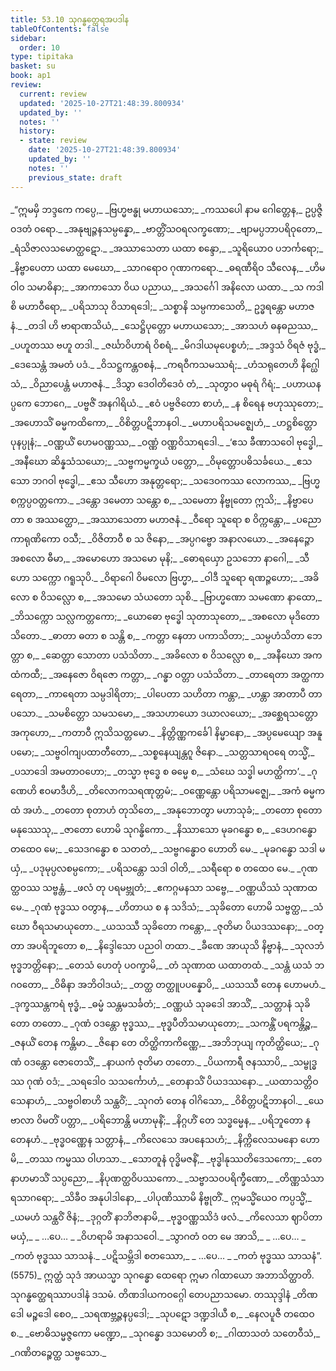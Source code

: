 ```yaml
---
title: 53.10 သုဂန္ဓတ္ထေရအပဒါန
tableOfContents: false
sidebar:
  order: 10
type: tipitaka
basket: su
book: ap1
review:
  current: review
  updated: '2025-10-27T21:48:39.800934'
  updated_by: ''
  notes: ''
  history:
  - state: review
    date: '2025-10-27T21:48:39.800934'
    updated_by: ''
    notes: ''
    previous_state: draft
---
```



<ReviewStatus review={frontmatter.review} showDetails={true} />

<HypothesisAnnotation frontmatter={frontmatter} />

<DynamicBreadcrumb />

<Division number="81" book="ap1" e="ch" v="20" p="435">

<Paragraph number="6896" type="verses" book="ap1">
_“ဣမမှိ ဘဒ္ဒကေ ကပ္ပေ,_  
_ဗြဟ္မဗန္ဓု မဟာယသော;_  
_ကဿပေါ နာမ ဂေါတ္တေန,_  
ဥပ္ပဇ္ဇိ ဝဒတံ ဝရော._  

</Paragraph>

</Division>
<Division number="82" book="ap1" e="ch" v="20" p="435">

<Paragraph number="6897" type="verses" book="ap1">
_အနုဗျဉ္ဇနသမ္ပန္နော,_  
_ဗာတ္တိံသဝရလက္ခဏော;_  
_ဗျာမပ္ပဘာပရိဝုတော,_  
_ရံသိဇာလသမောတ္ထဋော._  

</Paragraph>

</Division>
<Division number="83" book="ap1" e="ch" v="20" p="435">

<Paragraph number="6898" type="verses" book="ap1">
_အဿာသေတာ ယထာ စန္ဒော,_  
_သူရိယောဝ ပဘင်္ကရော;_  
_နိဗ္ဗာပေတာ ယထာ မေဃော,_  
_သာဂရောဝ ဂုဏာကရော._  

</Paragraph>

</Division>
<Division number="84" book="ap1" e="ch" v="20" p="436">

<Paragraph number="6899" type="verses" book="ap1">
_ဓရဏီရိဝ သီလေန,_  
_ဟိမဝါဝ သမာဓိနာ;_  
_အာကာသော ဝိယ ပညာယ,_  
_အသင်္ဂေါ အနိလော ယထာ._  

</Paragraph>

</Division>
<Division number="85" book="ap1" e="ch" v="20" p="436">

<Paragraph number="6900" type="verses" book="ap1">
_သ ကဒါစိ မဟာဝီရော,_  
_ပရိသာသု ဝိသာရဒေါ;_  
_သစ္စာနိ သမ္ပကာသေတိ,_  
ဥဒ္ဓရန္တော မဟာဇနံ._  

</Paragraph>

</Division>
<Division number="86" book="ap1" e="ch" v="20" p="436">

<Paragraph number="6901" type="verses" book="ap1">
_တဒါ ဟိ ဗာရာဏသိယံ,_  
_သေဋ္ဌိပုတ္တော မဟာယသော;_  
_အာသဟံ ဓနဓညဿ,_  
_ပဟူတဿ ဗဟူ တဒါ._  

</Paragraph>

</Division>
<Division number="87" book="ap1" e="ch" v="20" p="436">

<Paragraph number="6902" type="verses" book="ap1">
_ဇင်္ဃာဝိဟာရံ ဝိစရံ,_  
_မိဂဒါယမုပေစ္စဟံ;_  
_အဒ္ဒသံ ဝိရဇံ ဗုဒ္ဓံ,_  
_ဒေသေန္တံ အမတံ ပဒံ._  

</Paragraph>

</Division>
<Division number="88" book="ap1" e="ch" v="20" p="436">

<Paragraph number="6903" type="verses" book="ap1">
_ဝိသဋ္ဌကန္တဝစနံ,_  
_ကရဝီကသမဿရံ;_  
_ဟံသရုတေဟိ နိဂ္ဃေါသံ,_  
_ဝိညာပေန္တံ မဟာဇနံ._  

</Paragraph>

</Division>
<Division number="89" book="ap1" e="ch" v="20" p="436">

<Paragraph number="6904" type="verses" book="ap1">
_ဒိသွာ ဒေဝါတိဒေဝံ တံ,_  
_သုတွာဝ မဓုရံ ဂိရံ;_  
_ပဟာယနပ္ပကေ ဘောဂေ,_  
_ပဗ္ဗဇိံ အနဂါရိယံ._  

</Paragraph>

</Division>
<Division number="90" book="ap1" e="ch" v="20" p="436">

<Paragraph number="6905" type="verses" book="ap1">
_ဧဝံ ပဗ္ဗဇိတော စာဟံ,_  
_န စိရေန ဗဟုဿုတော;_  
_အဟောသိံ ဓမ္မကထိကော,_  
_ဝိစိတ္တပဋိဘာနဝါ._  

</Paragraph>

</Division>
<Division number="91" book="ap1" e="ch" v="20" p="436">

<Paragraph number="6906" type="verses" book="ap1">
_မဟာပရိသမဇ္ဈေဟံ,_  
_ဟဋ္ဌစိတ္တော ပုနပ္ပုနံ;_  
_ဝဏ္ဏယိံ ဟေမဝဏ္ဏဿ,_  
_ဝဏ္ဏံ ဝဏ္ဏဝိသာရဒေါ._  

</Paragraph>

</Division>
<Division number="92" book="ap1" e="ch" v="20" p="436">

<Paragraph number="6907" type="verses" book="ap1">
_‘ဧသ ခီဏာသဝေါ ဗုဒ္ဓေါ,_  
_အနီဃော ဆိန္နသံသယော;_  
_သဗ္ဗကမ္မက္ခယံ ပတ္တော,_  
_ဝိမုတ္တောပဓိသင်္ခယေ._  

</Paragraph>

</Division>
<Division number="93" book="ap1" e="ch" v="20" p="436">

<Paragraph number="6908" type="verses" book="ap1">
_ဧသ သော ဘဂဝါ ဗုဒ္ဓေါ,_  
_ဧသ သီဟော အနုတ္တရော;_  
_သဒေဝကဿ လောကဿ,_  
_ဗြဟ္မစက္ကပ္ပဝတ္တကော._  

</Paragraph>

</Division>
<Division number="94" book="ap1" e="ch" v="20" p="436">

<Paragraph number="6909" type="verses" book="ap1">
_ဒန္တော ဒမေတာ သန္တော စ,_  
_သမေတာ နိဗ္ဗုတော ဣသိ;_  
_နိဗ္ဗာပေတာ စ အဿတ္ထော,_  
_အဿာသေတာ မဟာဇနံ._  

</Paragraph>

</Division>
<Division number="95" book="ap1" e="ch" v="20" p="436">

<Paragraph number="6910" type="verses" book="ap1">
_ဝီရော သူရော စ ဝိက္ကန္တော,_  
_ပညော ကာရုဏိကော ဝသီ;_  
_ဝိဇိတာဝီ စ သ ဇိနော,_  
_အပ္ပဂဗ္ဗော အနာလယော._  

</Paragraph>

</Division>
<Division number="96" book="ap1" e="ch" v="20" p="436">

<Paragraph number="6911" type="verses" book="ap1">
_အနေဉ္ဇော အစလော ဓီမာ,_  
_အမောဟော အသမော မုနိ;_  
_ဓောရယှော ဥသဘော နာဂေါ,_  
_သီဟော သက္ကော ဂရူသုပိ._  

</Paragraph>

</Division>
<Division number="97" book="ap1" e="ch" v="20" p="437">

<Paragraph number="6912" type="verses" book="ap1">
_ဝိရာဂေါ ဝိမလော ဗြဟ္မာ,_  
_ဝါဒီ သူရော ရဏဉ္ဇဟော;_  
_အခိလော စ ဝိသလ္လော စ,_  
_အသမော သံယတော သုစိ._  

</Paragraph>

</Division>
<Division number="98" book="ap1" e="ch" v="20" p="437">

<Paragraph number="6913" type="verses" book="ap1">
_ဗြာဟ္မဏော သမဏော နာထော,_  
_ဘိသက္ကော သလ္လကတ္တကော;_  
_ယောဓော ဗုဒ္ဓေါ သုတာသုတော,_  
_အစလော မုဒိတော သိတော._  

</Paragraph>

</Division>
<Division number="99" book="ap1" e="ch" v="20" p="437">

<Paragraph number="6914" type="verses" book="ap1">
_ဓာတာ ဓတာ စ သန္တိ စ,_  
_ကတ္တာ နေတာ ပကာသိတာ;_  
_သမ္ပဟံသိတာ ဘေတ္တာ စ,_  
_ဆေတ္တာ သောတာ ပသံသိတာ._  

</Paragraph>

</Division>
<Division number="100" book="ap1" e="ch" v="20" p="437">

<Paragraph number="6915" type="verses" book="ap1">
_အခိလော စ ဝိသလ္လော စ,_  
_အနီဃော အကထံကထီ;_  
_အနေဇော ဝိရဇော ကတ္တာ,_  
_ဂန္ဓာ ဝတ္တာ ပသံသိတာ._  

</Paragraph>

</Division>
<Division number="101" book="ap1" e="ch" v="20" p="437">

<Paragraph number="6916" type="verses" book="ap1">
_တာရေတာ အတ္ထကာရေတာ,_  
_ကာရေတာ သမ္ပဒါရိတာ;_  
_ပါပေတာ သဟိတာ ကန္တာ,_  
_ဟန္တာ အာတာပီ တာပသော._  

</Paragraph>

</Division>
<Division number="102" book="ap1" e="ch" v="20" p="437">

<Paragraph number="6917" type="verses" book="ap1">
_သမစိတ္တော သမသမော,_  
_အသဟာယော ဒယာလယော;_  
_အစ္ဆေရသတ္တော အကုဟော,_  
_ကတာဝီ ဣသိသတ္တမော._  

</Paragraph>

</Division>
<Division number="103" book="ap1" e="ch" v="20" p="437">

<Paragraph number="6918" type="verses" book="ap1">
_နိတ္တိဏ္ဏကင်္ခေါ နိမ္မာနော,_  
_အပ္ပမေယျော အနူပမော;_  
_သဗ္ဗဝါကျပထာတီတော,_  
_သစ္စနေယျန္တဂူ ဇိနော._  

</Paragraph>

</Division>
<Division number="104" book="ap1" e="ch" v="20" p="437">

<Paragraph number="6919" type="verses" book="ap1">
_သတ္တသာရဝရေ တသ္မိံ,_  
_ပသာဒေါ အမတာဝဟော;_  
_တသ္မာ ဗုဒ္ဓေ စ ဓမ္မေ စ,_  
_သံဃေ သဒ္ဓါ မဟတ္ထိကာ’._  

</Paragraph>

</Division>
<Division number="105" book="ap1" e="ch" v="20" p="437">

<Paragraph number="6920" type="verses" book="ap1">
_ဂုဏေဟိ ဧဝမာဒီဟိ,_  
_တိလောကသရဏုတ္တမံ;_  
_ဝဏ္ဏေန္တော ပရိသာမဇ္ဈေ,_  
_အကံ ဓမ္မကထံ အဟံ._  

</Paragraph>

</Division>
<Division number="106" book="ap1" e="ch" v="20" p="437">

<Paragraph number="6921" type="verses" book="ap1">
_တတော စုတာဟံ တုသိတေ,_  
_အနုဘောတွာ မဟာသုခံ;_  
_တတော စုတော မနုဿေသု,_  
_ဇာတော ဟောမိ သုဂန္ဓိကော._  

</Paragraph>

</Division>
<Division number="107" book="ap1" e="ch" v="20" p="438">

<Paragraph number="6922" type="verses" book="ap1">
_နိဿာသော မုခဂန္ဓော စ,_  
_ဒေဟဂန္ဓော တထေဝ မေ;_  
_သေဒဂန္ဓော စ သတတံ,_  
_သဗ္ဗဂန္ဓောဝ ဟောတိ မေ._  

</Paragraph>

</Division>
<Division number="108" book="ap1" e="ch" v="20" p="438">

<Paragraph number="6923" type="verses" book="ap1">
_မုခဂန္ဓော သဒါ မယှံ,_  
_ပဒုမုပ္ပလစမ္ပကော;_  
_ပရိသန္တော သဒါ ဝါတိ,_  
_သရီရော စ တထေဝ မေ._  

</Paragraph>

</Division>
<Division number="109" book="ap1" e="ch" v="20" p="438">

<Paragraph number="6924" type="verses" book="ap1">
_ဂုဏတ္ထဝဿ သဗ္ဗန္တံ,_  
_ဖလံ တု ပရမဗ္ဘုတံ;_  
_ဧကဂ္ဂမနသာ သဗ္ဗေ,_  
_ဝဏ္ဏယိဿံ သုဏာထ မေ._  

</Paragraph>

</Division>
<Division number="110" book="ap1" e="ch" v="20" p="438">

<Paragraph number="6925" type="verses" book="ap1">
_ဂုဏံ ဗုဒ္ဓဿ ဝတွာန,_  
_ဟိတာယ စ န သဒိသံ;_  
_သုခိတော ဟောမိ သဗ္ဗတ္ထ,_  
_သံဃော ဝီရသမာယုတော._  

</Paragraph>

</Division>
<Division number="111" book="ap1" e="ch" v="20" p="438">

<Paragraph number="6926" type="verses" book="ap1">
_ယသဿီ သုခိတော ကန္တော,_  
_ဇုတိမာ ပိယဒဿနော;_  
_ဝတ္တာ အပရိဘူတော စ,_  
_နိဒ္ဒေါသော ပညဝါ တထာ._  

</Paragraph>

</Division>
<Division number="112" book="ap1" e="ch" v="20" p="438">

<Paragraph number="6927" type="verses" book="ap1">
_ခီဏေ အာယုသိ နိဗ္ဗာနံ,_  
_သုလဘံ ဗုဒ္ဓဘတ္တိနော;_  
_တေသံ ဟေတုံ ပဝက္ခာမိ,_  
_တံ သုဏာထ ယထာတထံ._  

</Paragraph>

</Division>
<Division number="113" book="ap1" e="ch" v="20" p="438">

<Paragraph number="6928" type="verses" book="ap1">
_သန္တံ ယသံ ဘဂဝတော,_  
_ဝိဓိနာ အဘိဝါဒယံ;_  
_တတ္ထ တတ္ထူပပန္နောပိ,_  
_ယသဿီ တေန ဟောမဟံ._  

</Paragraph>

</Division>
<Division number="114" book="ap1" e="ch" v="20" p="438">

<Paragraph number="6929" type="verses" book="ap1">
_ဒုက္ခဿန္တကရံ ဗုဒ္ဓံ,_  
_ဓမ္မံ သန္တမသင်္ခတံ;_  
_ဝဏ္ဏယံ သုခဒေါ အာသိံ,_  
_သတ္တာနံ သုခိတော တတော._  

</Paragraph>

</Division>
<Division number="115" book="ap1" e="ch" v="20" p="438">

<Paragraph number="6930" type="verses" book="ap1">
_ဂုဏံ ဝဒန္တော ဗုဒ္ဓဿ,_  
_ဗုဒ္ဓပီတိသမာယုတော;_  
_သကန္တိံ ပရကန္တိဉ္စ,_  
_ဇနယိံ တေန ကန္တိမာ._  

</Paragraph>

</Division>
<Division number="116" book="ap1" e="ch" v="20" p="438">

<Paragraph number="6931" type="verses" book="ap1">
_ဇိနော တေ တိတ္ထိကာကိဏ္ဏေ,_  
_အဘိဘုယျ ကုတိတ္ထိယေ;_  
_ဂုဏံ ဝဒန္တော ဇောတေသိံ,_  
_နာယကံ ဇုတိမာ တတော._  

</Paragraph>

</Division>
<Division number="117" book="ap1" e="ch" v="20" p="438">

<Paragraph number="6932" type="verses" book="ap1">
_ပိယကာရီ ဇနဿာပိ,_  
_သမ္ဗုဒ္ဓဿ ဂုဏံ ဝဒံ;_  
_သရဒေါဝ သသင်္ကောဟံ,_  
_တေနာသိံ ပိယဒဿနော._  

</Paragraph>

</Division>
<Division number="118" book="ap1" e="ch" v="20" p="438">

<Paragraph number="6933" type="verses" book="ap1">
_ယထာသတ္တိဝသေနာဟံ,_  
_သဗ္ဗဝါစာဟိ သန္ထဝိံ;_  
_သုဂတံ တေန ဝါဂိသော,_  
_ဝိစိတ္တပဋိဘာနဝါ._  

</Paragraph>

</Division>
<Division number="119" book="ap1" e="ch" v="20" p="439">

<Paragraph number="6934" type="verses" book="ap1">
_ယေ ဗာလာ ဝိမတိံ ပတ္တာ,_  
_ပရိဘောန္တိ မဟာမုနိံ;_  
_နိဂ္ဂဟိံ တေ သဒ္ဓမ္မေန,_  
_ပရိဘူတော န တေနဟံ._  

</Paragraph>

</Division>
<Division number="120" book="ap1" e="ch" v="20" p="439">

<Paragraph number="6935" type="verses" book="ap1">
_ဗုဒ္ဓဝဏ္ဏေန သတ္တာနံ,_  
_ကိလေသေ အပနေသဟံ;_  
_နိက္ကိလေသမနော ဟောမိ,_  
_တဿ ကမ္မဿ ဝါဟသာ._  

</Paragraph>

</Division>
<Division number="121" book="ap1" e="ch" v="20" p="439">

<Paragraph number="6936" type="verses" book="ap1">
_သောတူနံ ဝုဒ္ဓိမဇနိံ,_  
_ဗုဒ္ဓါနုဿတိဒေသကော;_  
_တေနာဟမာသိံ သပ္ပညော,_  
_နိပုဏတ္ထဝိပဿကော._  

</Paragraph>

</Division>
<Division number="122" book="ap1" e="ch" v="20" p="439">

<Paragraph number="6937" type="verses" book="ap1">
_သဗ္ဗာသဝပရိက္ခီဏော,_  
_တိဏ္ဏသံသာရသာဂရော;_  
_သိခီဝ အနုပါဒါနော,_  
_ပါပုဏိဿာမိ နိဗ္ဗုတိံ._  

</Paragraph>

</Division>
<Division number="123" book="ap1" e="ch" v="20" p="439">

<Paragraph number="6938" type="verses" book="ap1">
ဣမသ္မိံယေဝ ကပ္ပသ္မိံ,_  
_ယမဟံ သန္ထဝိံ ဇိနံ;_  
_ဒုဂ္ဂတိံ နာဘိဇာနာမိ,_  
_ဗုဒ္ဓဝဏ္ဏဿိဒံ ဖလံ._  

</Paragraph>

</Division>
<Division number="124" book="ap1" e="ch" v="20" p="439">

<Paragraph number="6939" type="verses" book="ap1">
_ကိလေသာ ဈာပိတာ မယှံ,_  
_ …ပေ… _  
_ဝိဟရာမိ အနာသဝေါ._  

</Paragraph>

</Division>
<Division number="125" book="ap1" e="ch" v="20" p="439">

<Paragraph number="6940" type="verses" book="ap1">
_သွာဂတံ ဝတ မေ အာသိ,_  
_ …ပေ… _  
_ကတံ ဗုဒ္ဓဿ သာသနံ._  

</Paragraph>

</Division>
<Division number="126" book="ap1" e="ch" v="20" p="439">

<Paragraph number="6941" type="verses" book="ap1">
_ပဋိသမ္ဘိဒါ စတဿော,_  
_ …ပေ… _  
_ကတံ ဗုဒ္ဓဿ သာသနံ”. (5575)_  

</Paragraph>

<Paragraph number="6942" book="ap1">
ဣတ္ထံ သုဒံ အာယသ္မာ သုဂန္ဓော ထေရော ဣမာ ဂါထာယော အဘာသိတ္ထာတိ.

</Paragraph>
</Division>

<Paragraph number="6943" type="center" book="ap1">
သုဂန္ဓတ္ထေရဿာပဒါနံ ဒသမံ.



</Paragraph>

<Paragraph number="6944" type="center" book="ap1">
တိဏဒါယကဝဂ္ဂေါ တေပညာသမော.



</Paragraph>

<Paragraph number="6945" type="center" book="ap1">
တဿုဒ္ဒါနံ


</Paragraph>

<Paragraph number="6946" type="verses" book="ap1">
_တိဏဒေါ မဉ္စဒေါ စေဝ,_  
_သရဏဗ္ဘဉ္ဇနပ္ပဒေါ;_  
_သုပဋော ဒဏ္ဍဒါယီ စ,_  
_နေလပူဇီ တထေဝ စ._  

</Paragraph>

<Paragraph number="6947" type="verses" book="ap1">
_ဗောဓိသမ္မဇ္ဇကော မဏ္ဍော,_  
_သုဂန္ဓော ဒသမောတိ စ;_  
_ဂါထာသတံ သတေဝီသံ,_  
_ဂဏိတဉ္စေတ္ထ သဗ္ဗသော._
</Paragraph>
